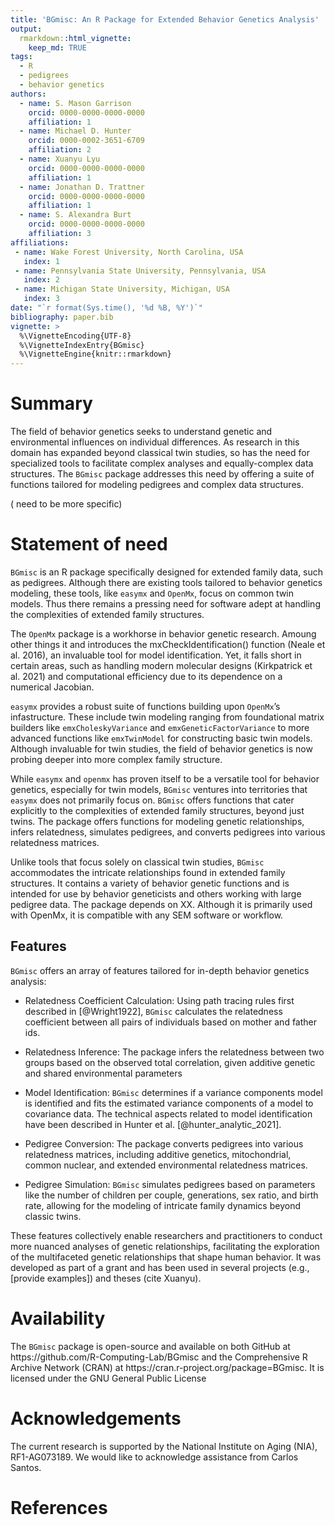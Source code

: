 ```yaml
---
title: 'BGmisc: An R Package for Extended Behavior Genetics Analysis'
output:
  rmarkdown::html_vignette:
    keep_md: TRUE
tags:
  - R
  - pedigrees
  - behavior genetics
authors:
  - name: S. Mason Garrison
    orcid: 0000-0000-0000-0000
    affiliation: 1
  - name: Michael D. Hunter
    orcid: 0000-0002-3651-6709
    affiliation: 2
  - name: Xuanyu Lyu
    orcid: 0000-0000-0000-0000
    affiliation: 1
  - name: Jonathan D. Trattner
    orcid: 0000-0000-0000-0000
    affiliation: 1  
  - name: S. Alexandra Burt
    orcid: 0000-0000-0000-0000
    affiliation: 3
affiliations:
 - name: Wake Forest University, North Carolina, USA
   index: 1
 - name: Pennsylvania State University, Pennsylvania, USA
   index: 2
 - name: Michigan State University, Michigan, USA
   index: 3
date: "`r format(Sys.time(), '%d %B, %Y')`"
bibliography: paper.bib
vignette: >
  %\VignetteEncoding{UTF-8}
  %\VignetteIndexEntry{BGmisc}
  %\VignetteEngine{knitr::rmarkdown}
---
```

<!--Guidance 
JOSS welcomes submissions from broadly diverse research areas. For this reason, we require that authors include in the paper some sentences that explain the software functionality and domain of use to a non-specialist reader. We also require that authors explain the research applications of the software. The paper should be between 250-1000 words. Authors submitting papers significantly longer than 1000 words may be asked to reduce the length of their paper.
Your paper should include:

A list of the authors of the software and their affiliations, using the correct format (see the example below).
A summary describing the high-level functionality and purpose of the software for a diverse, non-specialist audience.
A Statement of need section that clearly illustrates the research purpose of the software and places it in the context of related work.
A list of key references, including to other software addressing related needs. Note that the references should include full names of venues, e.g., journals and conferences, not abbreviations only understood in the context of a specific discipline.
Mention (if applicable) a representative set of past or ongoing research projects using the software and recent scholarly publications enabled by it.
Acknowledgment of any financial support.
-->
# Summary
<!-- > A summary describing the high-level functionality and purpose of the software for a diverse, non-specialist audience. -->

The field of behavior genetics seeks to understand  genetic and environmental influences on individual differences. As research in this domain has expanded beyond classical twin studies, so has the need for specialized tools to facilitate complex analyses and equally-complex data structures. The `BGmisc` package addresses this need by offering a suite of functions tailored for modeling pedigrees and complex data structures. 


( need to be more specific)


# Statement of need
<!-- A Statement of need section that clearly illustrates the research purpose of the software and places it in the context of related work. -->

`BGmisc` is an R package specifically designed for extended family data, such as pedigrees. Although  there are existing tools tailored to behavior genetics modeling, these tools, like `easymx` and `OpenMx`, focus  on common twin models. Thus there remains a pressing need for software adept at handling the complexities of extended family structures.

The `OpenMx` package is a workhorse in behavior genetic research. Amoung other things it <is a broad SEM software> and introduces the mxCheckIdentification() function (Neale et al. 2016), an invaluable tool for model identification. Yet, it falls short in certain areas, such as handling modern molecular designs (Kirkpatrick et al. 2021) and computational efficiency due to its dependence on a numerical Jacobian.

`easymx` provides a robust suite of functions building upon `OpenMx`'s infastructure. These include twin modeling  ranging from foundational matrix builders like `emxCholeskyVariance` and `emxGeneticFactorVariance` to more advanced functions like `emxTwinModel` for constructing basic twin models. Although invaluable for twin studies, the field of behavior genetics is now probing deeper into more complex family structure.


While `easymx` and `openmx` has proven itself to be a versatile tool for behavior genetics, especially for twin models, `BGmisc` ventures into territories that `easymx` does not primarily focus on. `BGmisc` offers functions that cater explicitly to the complexities of extended family structures, beyond just twins. The package offers functions for modeling genetic relationships, infers relatedness, simulates pedigrees, and converts pedigrees into various relatedness matrices.



Unlike tools that focus solely on classical twin studies, `BGmisc` accommodates the intricate relationships found in extended family structures. It contains a variety of behavior genetic functions and is intended for use by behavior geneticists and others working with large pedigree data.  The package depends on XX. Although it is primarily used with OpenMx, it is compatible with any SEM software or workflow.


<!-- A list of key references, including to other software addressing related needs. Note that the references should include full names of venues, e.g., journals and conferences, not abbreviations only understood in the context of a specific discipline.-->

## Features

`BGmisc` offers an array of features tailored for in-depth behavior genetics analysis:

- Relatedness Coefficient Calculation: Using path tracing rules first described in [@Wright1922], `BGmisc` calculates the relatedness coefficient between all pairs of individuals based on mother and father ids.

- Relatedness Inference: The package infers the relatedness between two groups based on the observed total correlation, given  additive genetic  and shared environmental parameters

- Model Identification: `BGmisc` determines if a variance components model is identified and fits the estimated variance components of a model to covariance data. The technical aspects related to model identification have been described in Hunter et al. [@hunter_analytic_2021].

- Pedigree Conversion: The package converts pedigrees into various relatedness matrices, including additive genetics, mitochondrial, common nuclear, and extended environmental relatedness matrices.

- Pedigree Simulation: `BGmisc` simulates pedigrees based on parameters like the number of children per couple, generations, sex ratio, and birth rate, allowing for the modeling of intricate family dynamics beyond classic twins.


<!-- Mention (if applicable) a representative set of past or ongoing research projects using the software and recent scholarly publications enabled by it.-->
These features collectively enable researchers and practitioners to conduct more nuanced analyses of genetic relationships, facilitating the exploration of the multifaceted genetic relationships that shape human behavior. It was developed as part of a grant and has been used in several projects (e.g., [provide examples]) and theses (cite Xuanyu).



# Availability

The `BGmisc` package is open-source and available on both GitHub at https://github.com/R-Computing-Lab/BGmisc and the Comprehensive R Archive Network (CRAN)  at https://cran.r-project.org/package=BGmisc. It is licensed under the GNU General Public License


# Acknowledgements

The current research is supported by the National Institute on Aging (NIA), RF1-AG073189. We would like to acknowledge assistance from Carlos Santos.


# References
